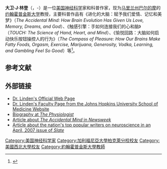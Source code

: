 {{Infobox scientist
|name              = David J. Linden
|image             = DJQLinden.jpg
|image_size       =
|caption           =
|birth_date        = 1961年11月3日
|birth_place       = [[加利福尼亚州|加利福尼亚州]]
|death_date        =
|death_place       =
|residence         = [[马里兰州|马里兰州]][[巴尔的摩|巴尔的摩]]
|citizenship       = [[美国|美国]]
|nationality       = 美国
|field             =
|work_institutions = [[约翰霍普金斯大学|约翰霍普金斯大学]]
|alma_mater        = [[加利福尼亞大學柏克萊分校|加利福尼亞大學柏克萊分校]]
|doctoral_advisor  =
|doctoral_students =
|known_for         =
|influences        =
|influenced        =
|prizes            = Silver Medal, Science, Independent Publisher Association
|footnotes         =
}}
'''大卫·J·林登'''（{{lang-en|David J. Linden}}，{{bd|1961年|11月3日|}}-）是一位[[美国|美国]][[神经科学|神经科学]]家和科普作家，现为[[马里兰州|马里兰州]][[巴尔的摩|巴尔的摩]]的[[约翰霍普金斯大学|约翰霍普金斯大学]]教授，主要科普作品有《进化的大脑：赋予我们爱情、记忆和美梦》（''The Accidental Mind: How Brain Evolution Has Given Us Love, Memory, Dreams, and God''）、《触感引擎：手如何连接我们的心和脑》（''TOUCH: The Science of Hand, Heart, and Mind''）、《愉悦回路：大脑如何启动快乐按钮操控人的行为》（''The Compass of Pleasure: How Our Brains Make Fatty Foods, Orgasm, Exercise, Marijuana, Generosity, Vodka, Learning, and Gambling Feel So Good''）等<ref>{{cite web|url=http://www.independentpublisher.com/article.php?page=1231|title=Announcing 2008 Independent Publisher Book Awards Results|website=Independent Publisher - feature|access-date=2020-12-18|archive-date=2018-10-17|archive-url=https://web.archive.org/web/20181017225239/http://www.independentpublisher.com/article.php?page=1231|dead-url=no}}</ref>。

== 参考文献 ==
{{reflist}}

== 外部链接 ==
* [https://web.archive.org/web/20100611013438/http://neuroscience.jhu.edu/davidlinden.php   Dr. Linden's Official Web Page]
* [http://neuroscience.jhu.edu/research/faculty/52 Dr. Linden's Faculty Page from the Johns Hopkins University School of Medicine Website] {{Wayback|url=http://neuroscience.jhu.edu/research/faculty/52 |date=20190308235444 }}
* [https://web.archive.org/web/20081017152458/http://www.the-aps.org/publications/tphys/2008html/June/publications.htm Biography at ''The Physiologist'']
* [http://www.newsweek.com/id/35728 Article about ''The Accidental Mind'' in ''Newsweek''] {{Wayback|url=http://www.newsweek.com/id/35728 |date=20081207135242 }}
* [http://www.slate.com/id/2165043 Article about the nation's top popular writers on neuroscience in an April, 2007 issue of ''Slate''] {{Wayback|url=http://www.slate.com/id/2165043 |date=20110827162225 }}

{{Authority control}}

{{DEFAULTSORT:Linden, David}}

[[Category:美国神经科学家|Category:美国神经科学家]]
[[Category:加利福尼亞大學柏克萊分校校友|Category:加利福尼亞大學柏克萊分校校友]]
[[Category:美國西北大學校友|Category:美國西北大學校友]]
[[Category:約翰霍普金斯大學教師|Category:約翰霍普金斯大學教師]]